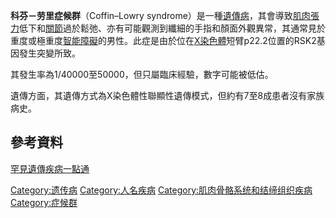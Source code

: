 {{medical}}
{{Infobox_Disease |
  Name           = 科芬－劳里综合征 |
  DiseasesDB     = 2934 |
  ICD9           = {{ICD9|759.89}} |
  OMIM           = 303600 |
  MeshID         = D038921 |
}}
'''科芬－劳里症候群'''（Coffin–Lowry syndrome）是一種[[遺傳病|遺傳病]]，其會導致[[肌肉|肌肉]][[張力|張力]]低下和[[關節|關節]]過於鬆弛、亦有可能觀測到纖細的手指和顏面外觀異常，其通常見於重度或極重度[[智能障礙|智能障礙]]的男性。此症是由於位在[[X染色體|X染色體]]短臂p22.2位置的RSK2基因發生突變所致。

其發生率為1/40000至50000，但只屬臨床經驗，數字可能被低估。

遺傳方面，其遺傳方式為X染色體性聯顯性遺傳模式，但約有7至8成患者沒有家族病史。

==參考資料==
[https://web.archive.org/web/20121027175243/http://www.genes-at-taiwan.com.tw/genehelp/ 罕見遺傳疾病一點通]

{{X染色体相关疾病}}
{{细胞内信号肽与信号蛋白缺陷}}

[[Category:遗传病|Category:遗传病]]
[[Category:人名疾病|Category:人名疾病]]
[[Category:肌肉骨骼系统和结缔组织疾病|Category:肌肉骨骼系统和结缔组织疾病]]
[[Category:症候群|Category:症候群]]